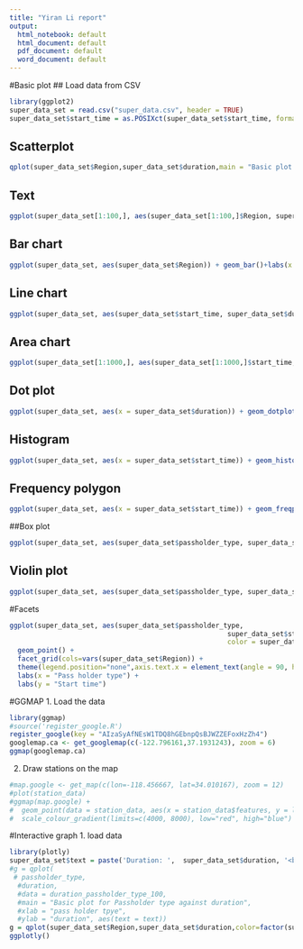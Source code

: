 ```yaml
---
title: "Yiran Li report"
output:
  html_notebook: default
  html_document: default
  pdf_document: default
  word_document: default
---
```

#Basic plot
## Load data from CSV
```r
library(ggplot2)
super_data_set = read.csv("super_data.csv", header = TRUE)
super_data_set$start_time = as.POSIXct(super_data_set$start_time, format='00%m-%d-%y %H:%M:%S')
```
## Scatterplot
```r
qplot(super_data_set$Region,super_data_set$duration,main = "Basic plot for Region type against Duration",xlab = "region", ylab = "Duration")
```
## Text
```r
ggplot(super_data_set[1:100,], aes(super_data_set[1:100,]$Region, super_data_set[1:100,]$start_time)) + labs(x = "Region") + labs(y = "Start time") + geom_text(aes(label = super_data_set[1:100,]$duration))
```
## Bar chart
```r
ggplot(super_data_set, aes(super_data_set$Region)) + geom_bar()+labs(x = "Region")
```
## Line chart
```r
ggplot(super_data_set, aes(super_data_set$start_time, super_data_set$duration)) + geom_line() +labs(x = "Start time")+labs(y = "Duration")
```
## Area chart
```r
ggplot(super_data_set[1:1000,], aes(super_data_set[1:1000,]$start_time, super_data_set[1:1000,]$duration)) + geom_area() +labs(x = "Start time")+labs(y = "Duration")

```
## Dot plot
```r
ggplot(super_data_set, aes(x = super_data_set$duration)) + geom_dotplot(binwidth = 20) +labs(x = "Duration")
```
## Histogram
```r
ggplot(super_data_set, aes(x = super_data_set$start_time)) + geom_histogram(binwidth = 3600) + labs(x = "Start time")
```
## Frequency polygon
```r
ggplot(super_data_set, aes(x = super_data_set$start_time)) + geom_freqpoly(color = "blue")+ labs(x = "Start time")
```
##Box plot
```r
ggplot(super_data_set, aes(super_data_set$passholder_type, super_data_set$start_time)) + geom_boxplot() + labs(x = "Passholder type") + labs(y = "Start time")
```
## Violin plot
```r
ggplot(super_data_set, aes(super_data_set$passholder_type, super_data_set$start_time)) + geom_violin() + labs(x = "Passholder type") + labs(y = "Start time")
```
#Facets
```r
ggplot(super_data_set, aes(super_data_set$passholder_type, 
                                                      super_data_set$start_time, 
                                                      color = super_data_set$Region)) +
  geom_point() +
  facet_grid(cols=vars(super_data_set$Region)) +  
  theme(legend.position="none",axis.text.x = element_text(angle = 90, hjust = 1)) +
  labs(x = "Pass holder type") +
  labs(y = "Start time")
```
#GGMAP
1. Load the data
```r
library(ggmap)
#source('register_google.R') 
register_google(key = "AIzaSyAfNEsW1TDQ8hGEbnpQsBJWZZEFoxHzZh4")
googlemap.ca <- get_googlemap(c(-122.796161,37.1931243), zoom = 6)
ggmap(googlemap.ca)
```
2. Draw stations on the map
```r
#map.google <- get_map(c(lon=-118.456667, lat=34.010167), zoom = 12)
#plot(station_data)
#ggmap(map.google) +
#  geom_point(data = station_data, aes(x = station_data$features, y = lat, color=alt), alpha = 0.5, shape=1) +
#  scale_colour_gradient(limits=c(4000, 8000), low="red", high="blue")
```
#Interactive graph
1. load data
```r
library(plotly)
super_data_set$text = paste('Duration: ',  super_data_set$duration, '<br>Region: ', super_data_set$Region)
#g = qplot(
 # passholder_type,
  #duration,
  #data = duration_passholder_type_100,
  #main = "Basic plot for Passholder type against duration",
  #xlab = "pass holder tpye", 
  #ylab = "duration", aes(text = text)) 
g = qplot(super_data_set$Region,super_data_set$duration,color=factor(super_data_set$Region),main = "Basic plot for Region type against Duration",xlab = "region", ylab = "Duration",  aes(text = super_data_set$text)) + geom_jitter()
ggplotly() 
```